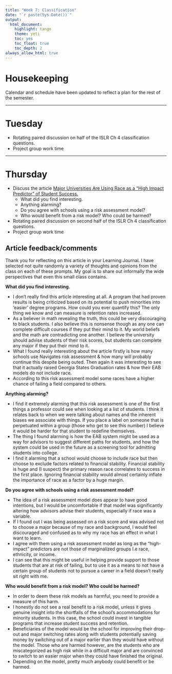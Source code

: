 ```yaml
---
title: "Week 7: Classification"
date: "`r paste(Sys.Date())`"
output:   
  html_document: 
    highlight: tango
    theme: yeti
    toc: yes
    toc_float: true
    toc_depth: 2
always_allow_html: true
---
```


# Housekeeping

Calendar and schedule have been updated to reflect a plan for the rest of the semester. 

----


# Tuesday

* Rotating paired discussion on half of the ISLR Ch 4 classification questions. 
* Project group work time

----

# Thursday

* Discuss the article [Major Universities Are Using Race as a “High Impact Predictor” of Student Success.](https://themarkup.org/news/2021/03/02/major-universities-are-using-race-as-a-high-impact-predictor-of-student-success) 
    - What did you find interesting. 
    - Anything alarming? 
    - Do you agree with schools using a risk assessment model? 
    - Who would benefit from a risk model? Who could be harmed? 
* Rotating paired discussion on second half of the ISLR Ch 4 classification questions. 
* Project group work time



## Article feedback/comments
Thank you for reflecting on this article in your Learning Journal. I have selected not quite randomly a variety of thoughts and opinions from the class on each of these prompts. My goal is to share out informally the wide perspectives that even this small class contains. 


**What did you find interesting.**

* I don’t really find this article interesting at all. A program that had proven results is being criticized based on its potential to push minorities into ‘easier’ degree programs. How could you ever quantify this? The only thing we know and can measure is retention rates increased. 
*  As a believer in math revealing the truth, this could be very discouraging to black students. I also believe this is nonsense though as any one can complete difficult courses if they put their mind to it. My world beliefs and the math are contradicting one another. I believe the university should advise students of their risk scores, but students can complete any major if they put their mind to it.
* What I found really interesting about the article firstly is how many schools use Navigates risk assessment & how many will probably continue this despite being outed. Then again it was interesting to see that it actually raised Georgia States Graduation rates & how their EAB models do not include race. 
* According to this risk assessment model some races have a higher chance of failing a field compared to others.


**Anything alarming?**

* I find it extremely alarming that this risk assessment is one of the first things a professor could see when looking at a list of students. I think it relates back to when we were talking about names and the inherent biases we associate with things. If you place a label on someone that is perpetuated within a group (those who get to see this number) I believe it would be harder for that student to redefine themselves.
* The thing I found alarming is how the EAB system might be used as a way for advisors to suggest different paths for students, and how the system could be used in the future as a screening tool for admitting students into college. 
* I find it alarming that a school would choose to include race but then choose to exclude factors related to financial stability. Financial stability is huge and (I suspect) the primary reason race correlates to success in the first place. Ignoring financial stability would almost certainly inflate the importance of race as a factor by a huge margin.

**Do you agree with schools using a risk assessment model?**

* The idea of a risk assessment model does appear to have good intentions, but I would be uncomfortable if that model was significantly altering how advisors advise their students, especially if race was a variable. 
* If I found out I was being assessed on a risk score and was advised not to choose a major because of my race and background, I would feel discouraged and confused as to why my race has an effect in what I want to learn.
* I agree with them using a risk assessment model as long as the “high-impact” predictors are not those of marginalized groups I.e race, ethnicity, or income. 
* I can see that this might be useful in helping provide support to those students that are at risk of failing, but to use it as a means to not have a certain group of students not to pursue a career in a field doesn’t really sit right with me.


**Who would benefit from a risk model? Who could be harmed?**

* In order to deem these risk models as harmful, you need to provide a measure of this harm.
* I honestly do not see a real benefit to a risk model, unless it gives genuine insight into the shortfalls of the school’s accommodations for minority students. In this case, the school could invest in tangible programs that increase student success and retention. 
* Beneficiaries of the model would be the school for improving their drop-out and major switching rates along with students potentially saving money by switching out of a major earlier than they would have without the model. Those who are harmed however, are the students who are miscategorized as high risk while in a difficult major and are convinced to switch to an easier major when they could have finished the original.
* Depending on the model, pretty much anybody could benefit or be harmed. 



